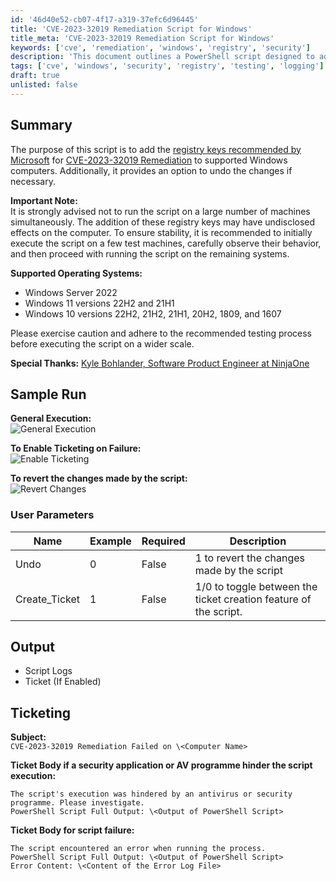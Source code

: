 ```yaml
---
id: '46d40e52-cb07-4f17-a319-37efc6d96445'
title: 'CVE-2023-32019 Remediation Script for Windows'
title_meta: 'CVE-2023-32019 Remediation Script for Windows'
keywords: ['cve', 'remediation', 'windows', 'registry', 'security']
description: 'This document outlines a PowerShell script designed to add registry keys for CVE-2023-32019 remediation on supported Windows operating systems. It includes options for reverting changes and emphasizes the importance of testing the script on a limited number of machines before wider deployment.'
tags: ['cve', 'windows', 'security', 'registry', 'testing', 'logging']
draft: true
unlisted: false
---
```

## Summary

The purpose of this script is to add the [registry keys recommended by Microsoft](https://support.microsoft.com/en-au/topic/kb5028407-how-to-manage-the-vulnerability-associated-with-cve-2023-32019-bd6ed35f-48b1-41f6-bd19-d2d97270f080) for [CVE-2023-32019 Remediation](https://msrc.microsoft.com/update-guide/vulnerability/CVE-2023-32019) to supported Windows computers. Additionally, it provides an option to undo the changes if necessary.

**Important Note:**  
It is strongly advised not to run the script on a large number of machines simultaneously. The addition of these registry keys may have undisclosed effects on the computer. To ensure stability, it is recommended to initially execute the script on a few test machines, carefully observe their behavior, and then proceed with running the script on the remaining systems.

**Supported Operating Systems:**
- Windows Server 2022
- Windows 11 versions 22H2 and 21H1
- Windows 10 versions 22H2, 21H2, 21H1, 20H2, 1809, and 1607

Please exercise caution and adhere to the recommended testing process before executing the script on a wider scale.

**Special Thanks:** [Kyle Bohlander, Software Product Engineer at NinjaOne](https://www.ninjaone.com/blog/how-to-enable-cve-2023-32019-fix-powershell/#:~:text=Kyle%20Bohlander%2C%20Software%20Product%20Engineer%20at%20NinjaOne)

## Sample Run

**General Execution:**  
![General Execution](../../static/img/EPM---Windows-Configuration---CVE-2023-32019-Remediation/image_1.png)

**To Enable Ticketing on Failure:**  
![Enable Ticketing](../../static/img/EPM---Windows-Configuration---CVE-2023-32019-Remediation/image_2.png)

**To revert the changes made by the script:**  
![Revert Changes](../../static/img/EPM---Windows-Configuration---CVE-2023-32019-Remediation/image_3.png)

### User Parameters

| Name           | Example | Required | Description                                             |
|----------------|---------|----------|---------------------------------------------------------|
| Undo           | 0       | False    | 1 to revert the changes made by the script             |
| Create_Ticket  | 1       | False    | 1/0 to toggle between the ticket creation feature of the script. |

## Output

- Script Logs
- Ticket (If Enabled)

## Ticketing

**Subject:**  
`CVE-2023-32019 Remediation Failed on \<Computer Name>`

**Ticket Body if a security application or AV programme hinder the script execution:**  
```
The script's execution was hindered by an antivirus or security programme. Please investigate.  
PowerShell Script Full Output: \<Output of PowerShell Script>
```

**Ticket Body for script failure:**  
```
The script encountered an error when running the process.  
PowerShell Script Full Output: \<Output of PowerShell Script>  
Error Content: \<Content of the Error Log File>
```













